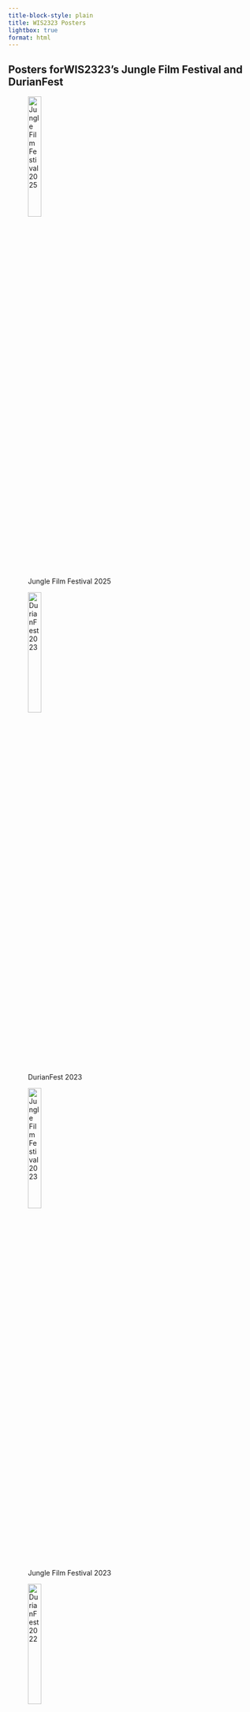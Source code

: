 ```yaml
---
title-block-style: plain
title: WIS2323 Posters
lightbox: true
format: html
---
```


## Posters forWIS2323's Jungle Film Festival and DurianFest 


![Jungle Film Festival 2025](images/posters/jungle_film_festival_2025.png){fig-align="center" width=25%}  


![DurianFest 2023](images/posters/DurianFest_2023.png){fig-align="center" width=25%}    


![Jungle Film Festival 2023](images/posters/jungle_film_festival_2023.png){fig-align="center" width=25%}  


![DurianFest 2022](images/posters/DurianFest_2022.png){fig-align="center" width=25%}   


![Jungle Film Festival 2022](images/posters/jungle_film_festival_2022.png){fig-align="center" width=25%}   


![Jungle Film Festival 2021](images/posters/jungle_film_festival_2021.png){fig-align="center" width=25%}


![DurianFest 2021](images/posters/DurianFest_2021.png){fig-align="center" width=25%}










